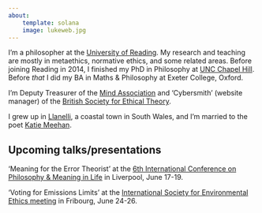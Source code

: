 ```yaml
---
about:
    template: solana
    image: lukeweb.jpg
---
```


I'm a philosopher at the [University of
Reading](https://www.reading.ac.uk/philosophy/). My research and
teaching are mostly in metaethics, normative ethics, and some related
areas. Before joining Reading in 2014, I finished my PhD in Philosophy
at [UNC Chapel Hill](https://philosophy.unc.edu/). Before *that* I did
my BA in Maths & Philosophy at Exeter College, Oxford.

I'm Deputy Treasurer of the [Mind
Association](https://mindassociation.org/) and 'Cybersmith' (website
manager) of the [British Society for Ethical Theory](https://www.bset.org.uk/).

I grew up in
[Llanelli](https://en.wikipedia.org/wiki/Llanelli), a coastal town in
South Wales, and I'm married to the poet [Katie Meehan](https://www.katherine-meehan.com/).

## Upcoming talks/presentations

'Meaning for the Error Theorist' at the [6th International Conference on Philosophy & Meaning in Life](https://www.liverpool.ac.uk/philosophy/events/philosophy-and-meaning-in-life/) in Liverpool, June 17-19.

'Voting for Emissions Limits' at the [International Society for Environmental Ethics meeting](https://www.unifr.ch/env/en/info/isee-21st-annual-summer-meeting.html) in Fribourg, June 24-26.

